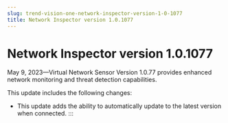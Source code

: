 ```yaml
---
slug: trend-vision-one-network-inspector-version-1-0-1077
title: Network Inspector version 1.0.1077
---
```

# Network Inspector version 1.0.1077

May 9, 2023—Virtual Network Sensor Version 1.0.77 provides enhanced network monitoring and threat detection capabilities.

This update includes the following changes:

- This update adds the ability to automatically update to the latest version when connected.
:::
